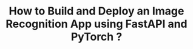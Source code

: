 ---
title: 'How to Build and Deploy an Image Recognition App using FastAPI and PyTorch ?'
publishedAt: '2021-12-10'
summary: 'Learn how to create an image recognition application based on the FastAPI framework and PyTorch which uses pretrained DenseNet 121 model to detect the Image.'
image: '/static/images/banner.png'
---
